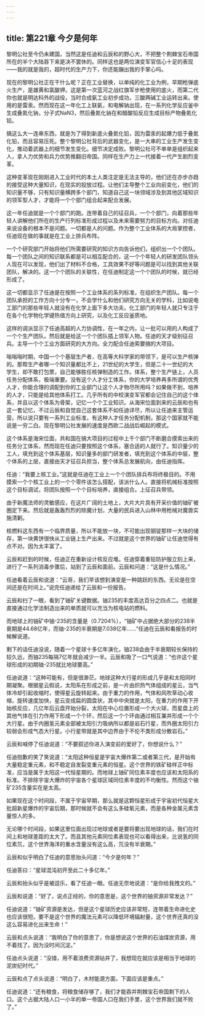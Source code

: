 ```yaml
---
---
---
```

title: 第221章 今夕是何年
---



黎明公社至今仍未建国，当然这是任迪和云辰和的野心大，不把整个荆棘宝石帝国所在的半个大陆吞下来是决不罢休的。同样这也是两位演变军官信心十足的表现——我的就是我的，超时代的生产力下，你还能蹦出我的手掌心吗。

现在的黎明公社正在干什么呢？正在工业替换，以单纯的化工业为例，早期枪弹底火生产，是雄黄和氯酸钾。这是第一次蓝河之战红旗军步枪使用的底火，而第二代你也就是明达科外的战役，当时合成氨工业初步成功，三酸两碱工业运转出来。使用的是雷汞。然而现在这一年化工上联氨，和电解钠出现，在一系列化学反应釜中生成叠氮化钠，分子式NaN3，然后叠氮化钠在和醋酸铅反应生成目标产物叠氮化铅。

搞这么大一连串东西，就是为了得到新底火叠氮化铅，因为雷汞的起爆力低于叠氮化铅，而且容易压死。整个黎明公社背后的武器变化，是一大串的工业生产发生变化，推动着武器上的细节发生变化。细节决定成败。黎明公社可不单单是组织起来人，拿人力优势和兵力优势推翻旧帝国。同样在生产力上一代接着一代产生剧烈变革。

这种变革现在刚刚进入工业时代的本土人类注定是无法主导的，他们还在亦步亦趋的接受这种大量知识，在现实的投放过程。让他们主导整个工业向前变化，他们的知识量不够，只有知识量横跨多个部门，知道自己这一块领域涉及到其他区域知识的领军型人才，才能将一个个部门组合起来配合发展。

这一年任迪就是一个个部门的跑。连带着自己的征召兵，一个个部门，向着那些年轻人讲解他们所在的生产行列标准形成过程以及未来需要努力的目标方向。对任迪来说设备的根本不是问题。一切都是人的问题。作为整个工业体系的大局掌控者，任迪现在做的事就是在工业上排兵布阵。

一个个研究部门开始将他们所需要研究的知识方向告诉他们，组织出一个个团队。每一个团队之间的知识联系都是可以相互配合的，这一个个年轻人的研发团队领头人现在可以发现，他们出了材料不合格，工具效果不好等问题是可以找到其他关联团队，解决的。这一个个团队的关联性，在任迪制定这一个个团队的时候，就已经形成了。

这一切都显示了任迪是在按照一个工业体系的系列标准，在组织生产团队。每一个团队承担的工作方向十分专一，不会学什么和他们研究方向无关的学科，比如说电工部门的那些年轻人就没有在化学上面下多大功夫。化工部门的年轻人就只专注于在各个化学物化学键热值方向上研究，以及化工反应釜质地。

这样的调派显示了任迪高超的人力协调性，在一年之内，让一批可以用的人构成了一个个生产团队。然后就是给这一个个团队插上领军人物。任迪的天才级别征召兵。主导一个个工业方面研究的大方向。全力配合任迪索要搞的大项目。

嗡嗡嗡时期，中国一个个基层生产者，在高等大科学家的带领下，是可以生产核弹的。那帮生产者哪一个知识量都比不上，21世纪的大学生，但是二十一世纪的大学生，却不敢打包票，自己能够胜任核弹制造的工作。体系，整个生产链上，人员任务分配体系，极端重要。没有这个人才分工体系，你的大学培养再多所谓的优秀人才，你能合理的调配到你的工业部门让这个人才物尽所用吗？如果做不到，培养的人才，只能是给其他体系打工。几乎所有的中校演变军官都会记住自己的这个体系，并且以这个体系为骨架，记忆一个个工业知识。从海宋位面到来的云辰和也有这一套记忆，不过云辰和自觉自己这套体系不如任迪详尽，所以让任迪来主管运营。所以说只要有一系列工业标准，有这种人才任务分配机制，那这个国家就不能说是一穷二白。现在黎明公社发展的速度是西欧二战战后崛起的模式。

这个体系是海宋位面，共和国在搞大项目的过程中上千个部门不断磨合摸索出来的任务分工体系，然而现在任迪只要按照这个体系，塞合适的人就行了。知识量少的工人，填充到这个体系基层，知识量多的部门研发者，填充到这个体系的中层，整个体系的上层，直接由天才征召兵担当，整个体系总发展航向，由任迪指挥。

任迪：“我要上核工业。”这就是任迪在工业上一个个团队排兵布将终极目的。不用摸索一个个核工业上的一个个零件该怎么搭配，该派什么人。直接将机械标准按照这个目标调试，将团队按照一个个目标培养，直接组合。上征召兵带领。

由于新魔法师的灵敏感应，在这片广阔的土地上，大片大片具有开采价值的铀矿被圈定下来。然后就是轰轰烈烈的除魔计划，大量的民兵进入山林中用枪械对魔兽实施清剿。

核燃料这东西有一个临界质量，所以不能放一块，不可能出现钢锭那样一大块的储存，第一块黄饼很快从工业链上生产出来。不过就是这个世界的铀矿让任迪觉得有点不对。因为太丰富了。

云辰和赶到的时候，任迪正在重新设计核反应堆。任迪穿着重铅防护服立刻上来，进行了一系列消毒步骤后，站到了云辰和面前。云辰和问道：“这是什么情况。”

任迪看着云辰和说道：“云哥，我们早该想到演变是一种跳跃的东西。无论是在空间还是在时间上。”说完任迪递给了云辰和一份报告。

云辰和扫了一眼，看到了铀矿关键数据。铀235的丰度高达百分之四点二。也就是直接通过化学法制造出来的单质就可以充当为核电站的燃料。

而地球上的铀矿中铀-235的含量是（0.7204%），“铀矿中占据绝大部分的238半衰期是44.68亿年，而铀-235的半衰期是7.038亿年……”任迪在云辰和看报告的时候解说道。

剩下的话任迪没说，随着一个星球十多亿年演化，铀238会由于半衰期较长保持的较久远，而铀235每隔7亿年就会减少一半。云辰和吸了一口气说道：“也许这个星球形成的初期铀-235就比地球要高。”

任迪说道：“这种可能有，但是很渺茫。地球这种大行星的形成几乎是和太阳同时期凝聚。根据星云假说，太阳系在形成之前，是一片由炽热气体组成的星云，当气体冷却引起收缩时，使得星云旋转起来。由于重力的作用，气体和风吹草动心收缩，旋转速度加快，星云变成扁的圆盘状，其中中央就是太阳，在重力的作用下开始核反应，几亿年后云盘开始分裂，太阳在中心位置形成一个大火球，而星盘上的其他气体在引力作用下形成一个个环，然后这一个个环由通过相互兼并形成一个个大行星。由于内圈氢元素全部被太阳引力吸纳所以都是岩石行星，而外圈太阳引力较弱会形成气态大行星。小行星带就是其中边界由于不伦不类形成分散岩石。”

云辰和喊停了任迪说道：“不要叙述你进入演变前的爱好了，你想说什么？”

任迪抱歉的笑了笑说道：“太阳这种恒星是宇宙大爆炸第二或者第三代，是开始有大量稳定重元素，和不稳定自发裂变重元素的恒星。这个世界的铁矿硅样正中标准，应当是属于太阳这一代恒星期的。而地球上铀矿同位素丰度也应该和太阳系的标准。不排除宇宙大爆炸的宇宙各个星球区域同位素丰度的不均衡性。然而这个铀矿235含量实在是太高。

如果现在这个时间段，不属于宇宙早期，那么就是这颗恒星形成于宇宙初代恒星大批超新星爆炸的宇宙后期，那时候就不会有这么多硅氧元素，而是各种金属元素含量惊人的多。

无论哪个时间段，如果这里位面出现过地球或者是要将要出现地球的话，我们在时间上和地球差距的太大了。而且其他元素同位素表现也可以看得出来，比说氢的同位素氘，这个世界海洋的重水含量没有这么高，氘没有半衰期。”

云辰和似乎明白了任迪的意思抬头问道：“今夕是何年？”

任迪答曰：“星球混沌初开至此二十多亿年。”

云辰和抬头似乎是被逗乐，看了任迪一眼。任迪无奈地说道：“是你给我拽文的。”

云辰和说道：“好了，说点正经的，你的意思是，这个世界的铀资源非常发达？”

任迪说道：“铀矿资源是发达，但是这个星球历史应该非常短，连带着生命进化史也应该很短。要不是这个世界的魔法元素可以降低环境辐射量，这个世界还真的没这么容易进化出来生命！”

云辰和点头说道：“我明白了你的意思了，你是想说这个世界的石油煤炭资源，用不着找了。因为没时间沉淀。”

任迪点头说道：“没错，用不着浪费资源钻井了，我想现在就应该是相当于地球的泥炭纪时代。”

云辰和点了点头说道：“明白了，木材能源方面，下面应该是重点。”

任迪说道：“还有粮食，将粮食储存够了，我们才能吞并荆棘宝石帝国剩下的人口。这个占据大陆人口一小半的单一帝国人口在我们手里，这个世界我们就不败了。”